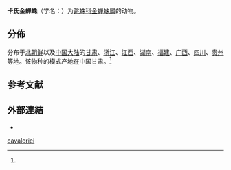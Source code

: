{{Speciesbox
| genus = Phintella
| species = cavaleriei
| authority = (Schenkel, 1963){{r|id14811}}
}}

'''卡氏金蝉蛛'''（学名：{{lang|la|''Phintella cavaleriei''}}）为[[跳蛛科|跳蛛科]][[金蝉蛛属|金蝉蛛属]]的动物{{r|id14811}}。

==分佈==
分布于[[北朝鲜|北朝鲜]]以及[[中国大陆|中国大陆]]的[[甘肃|甘肃]]、[[浙江|浙江]]、[[江西|江西]]、[[湖南|湖南]]、[[福建|福建]]、[[广西|广西]]、[[四川|四川]]、[[贵州|贵州]]等地{{r|id14811}}。该物种的模式产地在中国甘肃。<ref name='id14811'/>

==参考文献==
{{reflist |refs=
<ref name='id14811'>{{cite web| url =http://www.bioinfo.cn/db05/BjdwSpecies.php?action=view&id=14811| title =卡氏金婵蛛| work =《中国动物物种编目数据库》| publisher =中国科学院微生物研究所| author =中国科学院动物研究所| access-date =2009-04-28| deadurl =yes| archiveurl =https://web.archive.org/web/20160305093437/http://www.bioinfo.cn/db05/BjdwSpecies.php?action=view&id=14811| archivedate =2016-03-05}}</ref>
}}

==外部連結==
{{commons category|Phintella cavaleriei}}
*{{Wikispecies-inline|Phintella cavaleriei}}
{{Taxonbar}}

[[Category:金蝉蛛属|cavaleriei]]


{{蜘蛛小作品}}